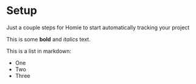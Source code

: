 # Setup

<Description>Just a couple steps for Homie to start automatically tracking your project</Description>
 
This is some **bold** and _italics_ text.
 
This is a list in markdown:
 
- One
- Two
- Three
 